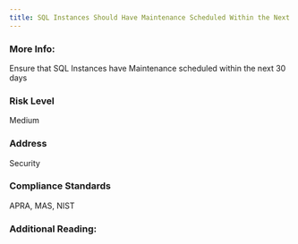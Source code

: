 ```yaml
---
title: SQL Instances Should Have Maintenance Scheduled Within the Next 30 Day
---
```


### More Info:

Ensure that SQL Instances have Maintenance scheduled within the next 30 days

### Risk Level

Medium

### Address

Security

### Compliance Standards

APRA, MAS, NIST

### Additional Reading:
